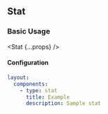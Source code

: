 
## Stat

### Basic Usage

<Stat {...props} />

#### Configuration

```yaml
layout:
  components:
    - type: stat
      title: Example
      description: Sample stat
```
